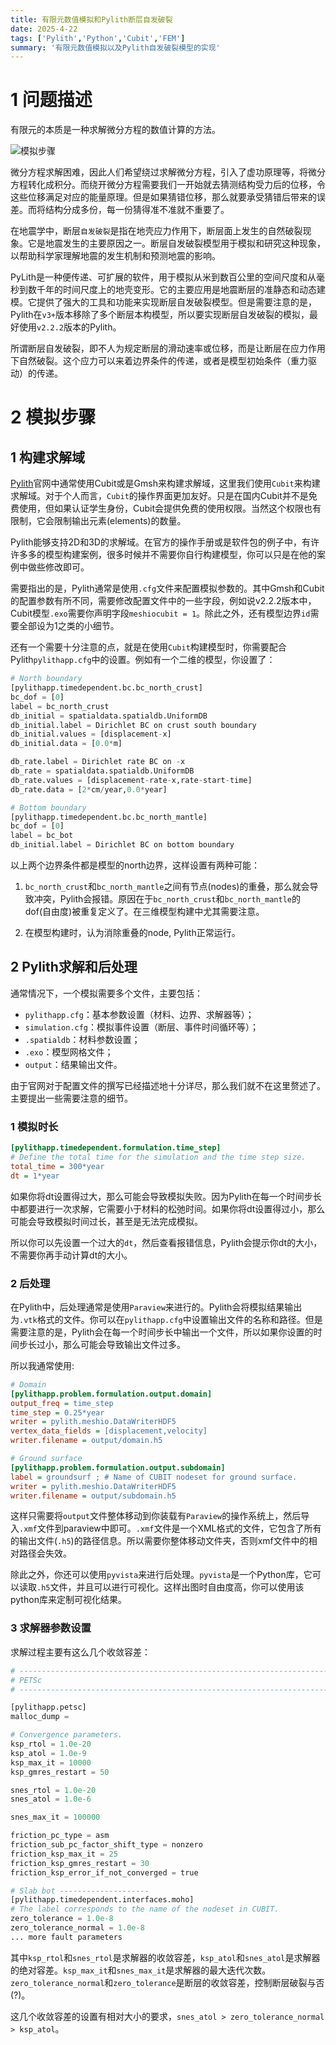 ```yaml
---
title: 有限元数值模拟和Pylith断层自发破裂
date: 2025-4-22
tags: ['Pylith','Python','Cubit','FEM']
summary: '有限元数值模拟以及Pylith自发破裂模型的实现'
---
```


# 1 问题描述

有限元的本质是一种求解微分方程的数值计算的方法。

![模拟步骤](https://imgur.com/Wa5HiaN.png)

微分方程求解困难，因此人们希望绕过求解微分方程，引入了虚功原理等，将微分方程转化成积分。而绕开微分方程需要我们一开始就去猜测结构受力后的位移，令这些位移满足对应的能量原理。但是如果猜错位移，那么就要承受猜错后带来的误差。而将结构分成多份，每一份猜得准不准就不重要了。

在地震学中，断层`自发破裂`是指在地壳应力作用下，断层面上发生的自然破裂现象。它是地震发生的主要原因之一。断层自发破裂模型用于模拟和研究这种现象，以帮助科学家理解地震的发生机制和预测地震的影响。

PyLith是一种便传递、可扩展的软件，用于模拟从米到数百公里的空间尺度和从毫秒到数千年的时间尺度上的地壳变形。它的主要应用是地震断层的准静态和动态建模。它提供了强大的工具和功能来实现断层自发破裂模型。但是需要注意的是，Pylith在`v3+`版本移除了多个断层本构模型，所以要实现断层自发破裂的模拟，最好使用`v2.2.2`版本的Pylith。

所谓断层自发破裂，即不人为规定断层的滑动速率或位移，而是让断层在应力作用下自然破裂。这个应力可以来着边界条件的传递，或者是模型初始条件（重力驱动）的传递。

# 2 模拟步骤

## 1 构建求解域

[Pylith](https://pylith.readthedocs.io/en/latest/index.html)官网中通常使用Cubit或是Gmsh来构建求解域，这里我们使用`Cubit`来构建求解域。对于个人而言，`Cubit`的操作界面更加友好。只是在国内Cubit并不是免费使用，但如果认证学生身份，Cubit会提供免费的使用权限。当然这个权限也有限制，它会限制输出元素(elements)的数量。

Pylith能够支持2D和3D的求解域。在官方的操作手册或是软件包的例子中，有许许多多的模型构建案例，很多时候并不需要你自行构建模型，你可以只是在他的案例中做些修改即可。

需要指出的是，Pylith通常是使用`.cfg`文件来配置模拟参数的。其中Gmsh和Cubit的配置参数有所不同，需要修改配置文件中的一些字段，例如说v2.2.2版本中，Cubit模型`.exo`需要你声明字段`meshiocubit = 1`。除此之外，还有模型边界`id`需要全部设为1之类的小细节。

还有一个需要十分注意的点，就是在使用`Cubit`构建模型时，你需要配合Pylith`pylithapp.cfg`中的设置。例如有一个二维的模型，你设置了：

```python
# North boundary
[pylithapp.timedependent.bc.bc_north_crust]
bc_dof = [0]
label = bc_north_crust
db_initial = spatialdata.spatialdb.UniformDB
db_initial.label = Dirichlet BC on crust south boundary
db_initial.values = [displacement-x]
db_initial.data = [0.0*m]

db_rate.label = Dirichlet rate BC on -x
db_rate = spatialdata.spatialdb.UniformDB
db_rate.values = [displacement-rate-x,rate-start-time]
db_rate.data = [2*cm/year,0.0*year]

# Bottom boundary
[pylithapp.timedependent.bc.bc_north_mantle]
bc_dof = [0]
label = bc_bot
db_initial.label = Dirichlet BC on bottom boundary
```

以上两个边界条件都是模型的north边界，这样设置有两种可能：

1. `bc_north_crust`和`bc_north_mantle`之间有节点(nodes)的重叠，那么就会导致冲突，Pylith会报错。原因在于`bc_north_crust`和`bc_north_mantle`的dof(自由度)被重复定义了。在三维模型构建中尤其需要注意。

2. 在模型构建时，认为消除重叠的node, Pylith正常运行。

## 2 Pylith求解和后处理

通常情况下，一个模拟需要多个文件，主要包括：

- `pylithapp.cfg`：基本参数设置（材料、边界、求解器等）；
- `simulation.cfg`：模拟事件设置（断层、事件时间循环等）；
- `.spatialdb`：材料参数设置；
- `.exo`：模型网格文件；
- `output`：结果输出文件。

由于官网对于配置文件的撰写已经描述地十分详尽，那么我们就不在这里赘述了。主要提出一些需要注意的细节。

### 1 模拟时长

```py:pylithapp.cfg
[pylithapp.timedependent.formulation.time_step]
# Define the total time for the simulation and the time step size.
total_time = 300*year
dt = 1*year
```

如果你将dt设置得过大，那么可能会导致模拟失败。因为Pylith在每一个时间步长中都要进行一次求解，它需要小于材料的松弛时间。如果你将dt设置得过小，那么可能会导致模拟时间过长，甚至是无法完成模拟。

所以你可以先设置一个过大的`dt`，然后查看报错信息，Pylith会提示你dt的大小，不需要你再手动计算dt的大小。

### 2 后处理

在Pylith中，后处理通常是使用`Paraview`来进行的。Pylith会将模拟结果输出为`.vtk`格式的文件。你可以在`pylithapp.cfg`中设置输出文件的名称和路径。但是需要注意的是，Pylith会在每一个时间步长中输出一个文件，所以如果你设置的时间步长过小，那么可能会导致输出文件过多。

所以我通常使用:

```py:pylithapp.cfg
# Domain
[pylithapp.problem.formulation.output.domain]
output_freq = time_step
time_step = 0.25*year
writer = pylith.meshio.DataWriterHDF5
vertex_data_fields = [displacement,velocity]
writer.filename = output/domain.h5

# Ground surface
[pylithapp.problem.formulation.output.subdomain]
label = groundsurf ; # Name of CUBIT nodeset for ground surface.
writer = pylith.meshio.DataWriterHDF5
writer.filename = output/subdomain.h5
```

这样只需要将`output`文件整体移动到你装载有`Paraview`的操作系统上，然后导入`.xmf`文件到paraview中即可。`.xmf`文件是一个XML格式的文件，它包含了所有的输出文件(`.h5`)的路径信息。所以需要你整体移动文件夹，否则xmf文件中的相对路径会失效。

除此之外，你还可以使用`pyvista`来进行后处理。`pyvista`是一个Python库，它可以读取`.h5`文件，并且可以进行可视化。这样出图时自由度高，你可以使用该python库来定制可视化结果。

### 3 求解器参数设置

求解过程主要有这么几个收敛容差：

```python
# ----------------------------------------------------------------------
# PETSc
# ----------------------------------------------------------------------

[pylithapp.petsc]
malloc_dump =

# Convergence parameters.
ksp_rtol = 1.0e-20
ksp_atol = 1.0e-9
ksp_max_it = 10000
ksp_gmres_restart = 50

snes_rtol = 1.0e-20
snes_atol = 1.0e-6

snes_max_it = 100000

friction_pc_type = asm
friction_sub_pc_factor_shift_type = nonzero
friction_ksp_max_it = 25
friction_ksp_gmres_restart = 30
friction_ksp_error_if_not_converged = true

# Slab bot --------------------
[pylithapp.timedependent.interfaces.moho]
# The label corresponds to the name of the nodeset in CUBIT.
zero_tolerance = 1.0e-8
zero_tolerance_normal = 1.0e-8
... more fault parameters
```

其中`ksp_rtol`和`snes_rtol`是求解器的收敛容差，`ksp_atol`和`snes_atol`是求解器的绝对容差。`ksp_max_it`和`snes_max_it`是求解器的最大迭代次数。`zero_tolerance_normal`和`zero_tolerance`是断层的收敛容差，控制断层破裂与否(?)。

这几个收敛容差的设置有相对大小的要求，`snes_atol > zero_tolerance_normal > ksp_atol`。

